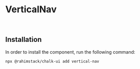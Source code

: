 
<Meta of={Stories} name="Info"/>

# VerticalNav

<br/>

## Installation

In order to install the component, run the following command:

```shell
npx @rahimstack/chalk-ui add vertical-nav
```

